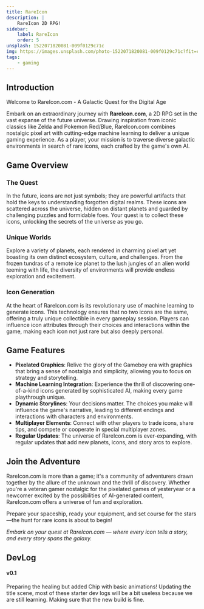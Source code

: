 ```yaml
---
title: RareIcon
description: |
    RareIcon 2D RPG!
sidebar:
    label: RareIcon
    order: 5
unsplash: 1522071820081-009f0129c71c
img: https://images.unsplash.com/photo-1522071820081-009f0129c71c?fit=crop&w=1400&h=700&q=75
tags:
    - gaming
---
```



## Introduction

Welcome to RareIcon.com - A Galactic Quest for the Digital Age

Embark on an extraordinary journey with **RareIcon.com**, a 2D RPG set in the vast expanse of the future universe.
Drawing inspiration from iconic classics like Zelda and Pokemon Red/Blue, RareIcon.com combines nostalgic pixel art with cutting-edge machine learning to deliver a unique gaming experience.
As a player, your mission is to traverse diverse galactic environments in search of rare icons, each crafted by the game's own AI.

## Game Overview

### The Quest

In the future, icons are not just symbols; they are powerful artifacts that hold the keys to understanding forgotten digital realms.
These icons are scattered across the universe, hidden on distant planets and guarded by challenging puzzles and formidable foes.
Your quest is to collect these icons, unlocking the secrets of the universe as you go.

### Unique Worlds

Explore a variety of planets, each rendered in charming pixel art yet boasting its own distinct ecosystem, culture, and challenges.
From the frozen tundras of a remote ice planet to the lush jungles of an alien world teeming with life, the diversity of environments will provide endless exploration and excitement.

### Icon Generation

At the heart of RareIcon.com is its revolutionary use of machine learning to generate icons.
This technology ensures that no two icons are the same, offering a truly unique collectible in every gameplay session.
Players can influence icon attributes through their choices and interactions within the game, making each icon not just rare but also deeply personal.

## Game Features

-   **Pixelated Graphics**: Relive the glory of the Gameboy era with graphics that bring a sense of nostalgia and simplicity, allowing you to focus on strategy and storytelling.
-   **Machine Learning Integration**: Experience the thrill of discovering one-of-a-kind icons generated by sophisticated AI, making every game playthrough unique.
-   **Dynamic Storylines**: Your decisions matter. The choices you make will influence the game's narrative, leading to different endings and interactions with characters and environments.
-   **Multiplayer Elements**: Connect with other players to trade icons, share tips, and compete or cooperate in special multiplayer zones.
-   **Regular Updates**: The universe of RareIcon.com is ever-expanding, with regular updates that add new planets, icons, and story arcs to explore.

## Join the Adventure

RareIcon.com is more than a game; it's a community of adventurers drawn together by the allure of the unknown and the thrill of discovery.
Whether you're a veteran gamer nostalgic for the pixelated games of yesteryear or a newcomer excited by the possibilities of AI-generated content, RareIcon.com offers a universe of fun and exploration.

Prepare your spaceship, ready your equipment, and set course for the stars—the hunt for rare icons is about to begin!

_Embark on your quest at RareIcon.com — where every icon tells a story, and every story spans the galaxy._

## DevLog

#### v0.1

Preparing the healing but added Chip with basic animations!
Updating the title scene, most of these starter dev logs will be a bit useless because we are still learning.
Making sure that the new build is fine.